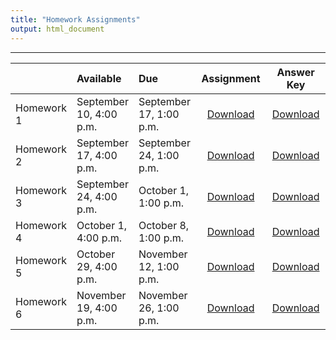 ```yaml
---
title: "Homework Assignments"
output: html_document
---  
```


***  

|               | Available  | Due               | Assignment                                                | Answer Key                                          |
|:------------- |:---------- |:----------------- | :--------------------------------------------------------:| :------------------------------------------------:|
| Homework 1    | September 10, 4:00 p.m.    | September 17, 1:00 p.m. | [Download](homework-files/homework_01.docx) | [Download]()|
| Homework 2    | September 17, 4:00 p.m.    | September 24, 1:00 p.m.   | [Download](homework-files/homework_02.docx) | [Download]()|
| Homework 3    | September 24, 4:00 p.m.     | October 1, 1:00 p.m.  | [Download](homework-files/homework_03.docx) | [Download]()|
| Homework 4    | October 1, 4:00 p.m.      | October 8, 1:00 p.m.   | [Download](homework-files/homework_04.docx) | [Download]()|
| Homework 5    | October 29, 4:00 p.m.     | November 12, 1:00 p.m.  | [Download](homework-files/homework_05.docx) | [Download]()|
| Homework 6    | November 19, 4:00 p.m.         | November 26, 1:00 p.m.  | [Download](homework-files/homework_06.docx) | [Download]()|